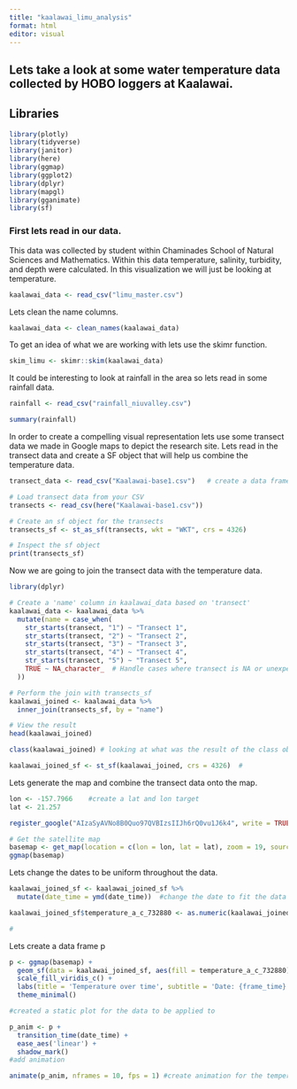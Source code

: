 ```yaml
---
title: "kaalawai_limu_analysis"
format: html
editor: visual
---
```


## ![]()Lets take a look at some water temperature data collected by HOBO loggers at Kaalawai. 

## Libraries

```r
library(plotly)
library(tidyverse)
library(janitor)
library(here)
library(ggmap)
library(ggplot2)
library(dplyr)
library(mapgl)
library(gganimate)
library(sf)
```

### First lets read in our data. 

This data was collected by student within Chaminades School of Natural Sciences and Mathematics. Within this data temperature, salinity, turbidity, and depth were calculated. In this visualization we will just be looking at temperature.

```r
kaalawai_data <- read_csv("limu_master.csv")
```

Lets clean the name columns.

```r
kaalawai_data <- clean_names(kaalawai_data)
```

To get an idea of what we are working with lets use the skimr function.

```r
skim_limu <- skimr::skim(kaalawai_data)
```

It could be interesting to look at rainfall in the area so lets read in some rainfall data.

```r
rainfall <- read_csv("rainfall_niuvalley.csv")

```

```r
summary(rainfall)
```

In order to create a compelling visual representation lets use some transect data we made in Google maps to depict the research site. Lets read in the transect data and create a SF object that will help us combine the temperature data.

```r
transect_data <- read_csv("Kaalawai-base1.csv")   # create a data frame from the transects made in google maps
```

```r
# Load transect data from your CSV
transects <- read_csv(here("Kaalawai-base1.csv"))

# Create an sf object for the transects
transects_sf <- st_as_sf(transects, wkt = "WKT", crs = 4326)

# Inspect the sf object
print(transects_sf)


```

Now we are going to join the transect data with the temperature data.

```r
library(dplyr)

# Create a 'name' column in kaalawai_data based on 'transect'
kaalawai_data <- kaalawai_data %>%
  mutate(name = case_when(
    str_starts(transect, "1") ~ "Transect 1",
    str_starts(transect, "2") ~ "Transect 2",
    str_starts(transect, "3") ~ "Transect 3",
    str_starts(transect, "4") ~ "Transect 4",
    str_starts(transect, "5") ~ "Transect 5",
    TRUE ~ NA_character_  # Handle cases where transect is NA or unexpected
  ))

# Perform the join with transects_sf
kaalawai_joined <- kaalawai_data %>%
  inner_join(transects_sf, by = "name")

# View the result
head(kaalawai_joined)

```

```r
class(kaalawai_joined) # looking at what was the result of the class object in this data frame
```

```r
kaalawai_joined_sf <- st_sf(kaalawai_joined, crs = 4326)  #
```

Lets generate the map and combine the transect data onto the map.

```r
lon <- -157.7966    #create a lat and lon target
lat <- 21.257

register_google("AIzaSyAVNo8B0Quo97QVBIzsIIJh6rQ0vu1J6k4", write = TRUE)  #register the google API key

# Get the satellite map
basemap <- get_map(location = c(lon = lon, lat = lat), zoom = 19, source = "google", maptype = "satellite")
ggmap(basemap)
```

Lets change the dates to be uniform throughout the data.

```r
kaalawai_joined_sf <- kaalawai_joined_sf %>%
  mutate(date_time = ymd(date_time))  #change the date to fit the data
```

```r
kaalawai_joined_sf$temperature_a_c_732880 <- as.numeric(kaalawai_joined_sf$temperature_a_c_732880)

#

```

Lets create a data frame p

```r
p <- ggmap(basemap) +
  geom_sf(data = kaalawai_joined_sf, aes(fill = temperature_a_c_732880), color = "black", alpha = 0.5) +
  scale_fill_viridis_c() +
  labs(title = 'Temperature over time', subtitle = 'Date: {frame_time}', fill = "Temperature (°C)") +
  theme_minimal()

#created a static plot for the data to be applied to
```

```r
p_anim <- p +
  transition_time(date_time) +
  ease_aes('linear') +
  shadow_mark()
#add animation
```

```r
animate(p_anim, nframes = 10, fps = 1) #create animation for the temperature frames
```
